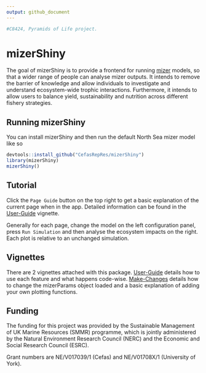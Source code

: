 ```yaml
---
output: github_document
---
```


<!-- README.md is generated from README.Rmd. Please edit that file -->

```r
#C8424, Pyramids of Life project.
```

# mizerShiny

The goal of mizerShiny is to provide a frontend for running [mizer](https://besjournals.onlinelibrary.wiley.com/doi/10.1111/2041-210X.12256) models, so that a wider range of people can analyse mizer outputs. It intends to remove the barrier of knowledge and allow individuals to investigate and understand ecosystem-wide trophic interactions. Furthermore, it intends to allow users to balance yield, sustainability and nutrition across different fishery strategies. 

## Running mizerShiny

You can install mizerShiny and then run the default North Sea mizer model like so

```r
devtools::install_github("CefasRepRes/mizerShiny")
library(mizerShiny)
mizerShiny()
```

## Tutorial

Click the `Page Guide` button on the top right to get a basic explanation of the current page when in the app. Detailed information can be found in the [User-Guide](doc/User-Guide.pdf) vignette. 

Generally for each page, change the model on the left configuration panel, press `Run Simulation` and then analyse the ecosystem impacts on the right. Each plot is relative to an unchanged simulation. 

## Vignettes

There are 2 vignettes attached with this package. [User-Guide](doc/User-Guide.pdf) details how to use each feature and what happens code-wise. [Make-Changes](doc/Make-Changes.pdf) details how to change the mizerParams object loaded and a basic explanation of adding your own plotting functions. 

## Funding
 
The funding for this project was provided by the Sustainable Management of UK Marine Resources (SMMR) programme, which is jointly administered by the Natural Environment Research Council (NERC) and the Economic and Social Research Council (ESRC).
 
Grant numbers are NE/V017039/1 (Cefas) and NE/V01708X/1 (University of York).


